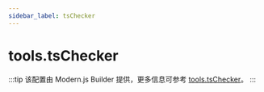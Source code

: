```yaml
---
sidebar_label: tsChecker
---
```


# tools.tsChecker

:::tip
该配置由 Modern.js Builder 提供，更多信息可参考 [tools.tsChecker](https://modernjs.dev/builder/api/config-tools.html#tools-tschecker)。
:::


<Main />
